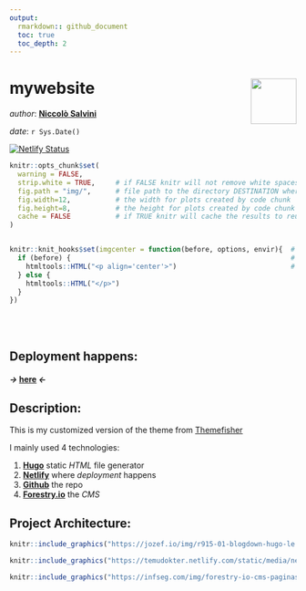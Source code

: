```yaml
---
output: 
  rmarkdown:: github_document
  toc: true
  toc_depth: 2
---
```


<!-- README.md is generated from README.Rmd. Please edit that file -->


# mywebsite <img src="NICCO.png" align="right" height="80" />
_author_: **[Niccolò Salvini](https://niccolosalvini.netlify.app/)** 

_date_: `r Sys.Date()`

[![Netlify Status](https://api.netlify.com/api/v1/badges/d15a0d90-ecf5-4b08-a451-2175034ac135/deploy-status)](https://app.netlify.com/sites/niccolosalvini/deploys)


```r
knitr::opts_chunk$set(
  warning = FALSE,  
  strip.white = TRUE,     # if FALSE knitr will not remove white spaces at the beg or end
  fig.path = "img/",      # file path to the directory DESTINATION where knitr shall store the
  fig.width=12,           # the width for plots created by code chunk
  fig.height=8,           # the height for plots created by code chunk
  cache = FALSE           # if TRUE knitr will cache the results to reuse in future knits
)


knitr::knit_hooks$set(imgcenter = function(before, options, envir){  # to center image 
  if (before) {                                                      # add imgcenter = TRUE
    htmltools::HTML("<p align='center'>")                            # to the chunk options
  } else {
    htmltools::HTML("</p>")
  }
})
```

<br> <br> 

## Deployment happens:

#### _->_ [here](https://niccolosalvini.netlify.app/) _<-_

## Description:

This is my customized version of the theme from [Themefisher](https://github.com/themefisher/kross-hugo)

I mainly used 4 technologies:

1. **[Hugo](https://gohugo.io/)** static _HTML_ file generator
1. **[Netlify](https://www.netlify.com/)** where _deployment_ happens
1. **[Github](https://github.com/NiccoloSalvini)** the repo
1. **[Forestry.io](https://forestry.io/)** the _CMS_ 


## Project Architecture:

```r

knitr::include_graphics("https://jozef.io/img/r915-01-blogdown-hugo-le.png")

knitr::include_graphics("https://temudokter.netlify.com/static/media/netlify.92b6c228.png")

knitr::include_graphics("https://infseg.com/img/forestry-io-cms-paginas-estaticas/Forestry_io-Logo-InfSeg.png")

```


